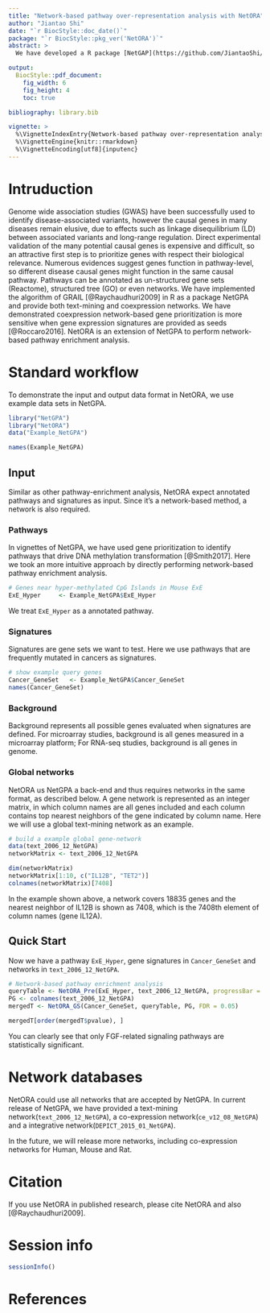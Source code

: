 ```yaml
---
title: "Network-based pathway over-representation analysis with NetORA"
author: "Jiantao Shi"
date: "`r BiocStyle::doc_date()`"
package: "`r BiocStyle::pkg_ver('NetORA')`"
abstract: >
  We have developed a R package [NetGAP](https://github.com/JiantaoShi/NetGPA) for network-based gene prioritization using text-mining and coexpression networks. NetORA is an extension of this package to perform network-based pathway enrichment analysis.

output:
  BiocStyle::pdf_document:
    fig_width: 6 
    fig_height: 4
    toc: true

bibliography: library.bib

vignette: >
  %\VignetteIndexEntry{Network-based pathway over-representation analysis with NetORA}
  %\VignetteEngine{knitr::rmarkdown}
  %\VignetteEncoding[utf8]{inputenc}
---
```


# Intruduction
Genome wide association studies (GWAS) have been successfully used to identify disease-associated variants, however the causal genes in many diseases remain elusive, due to effects such as linkage disequilibrium (LD) between associated variants and long-range regulation. Direct experimental validation of the many potential causal genes is expensive and difficult, so an attractive first step is to prioritize genes with respect their biological relevance. Numerous evidences suggest genes function in pathway-level, so different disease causal genes might function in the same causal pathway. Pathways can be annotated as un-structured gene sets (Reactome), structured tree (GO) or even networks. We have implemented the algorithm of GRAIL [@Raychaudhuri2009] in R as a package NetGPA and provide both text-mining and coexpression networks. We have demonstrated coexpression network-based gene prioritization is more sensitive when gene expression signatures are provided as seeds [@Roccaro2016]. NetORA is an extension of NetGPA to perform network-based pathway enrichment analysis.

# Standard workflow
To demonstrate the input and output data format in NetORA, we use example data sets in NetGPA.

```r

library("NetGPA")
library("NetORA")
data("Example_NetGPA")

names(Example_NetGPA)

```

## Input

Similar as other pathway-enrichment analysis, NetORA expect annotated pathways and signatures as input. Since it's a network-based method, a network is also required.

### Pathways

In vignettes of NetGPA, we have used gene prioritization to identify pathways that drive DNA methylation transformation [@Smith2017]. Here we took an more intuitive approach by directly performing network-based pathway enrichment analysis.

```r

# Genes near hyper-methylated CpG Islands in Mouse ExE
ExE_Hyper     <- Example_NetGPA$ExE_Hyper

```

We treat `ExE_Hyper` as a annotated pathway.

### Signatures
Signatures are gene sets we want to test. Here we use pathways that are frequently mutated in cancers as signatures.

```r

# show example query genes
Cancer_GeneSet   <- Example_NetGPA$Cancer_GeneSet
names(Cancer_GeneSet)

```

### Background

Background represents all possible genes evaluated when signatures are defined. For microarray studies, background is all genes measured in a microarray platform; For RNA-seq studies, background is all genes in genome.

### Global networks
NetORA us NetGPA a back-end and thus requires networks in the same format, as described below. A gene network is represented as an integer matrix, in which column names are all genes included and each column contains top nearest neighbors of the gene indicated by column name. Here we will use a global text-mining network as an example. 

```r

# build a example global gene-network
data(text_2006_12_NetGPA)
networkMatrix <- text_2006_12_NetGPA

dim(networkMatrix)
networkMatrix[1:10, c("IL12B", "TET2")]
colnames(networkMatrix)[7408]

```

In the example shown above, a network covers 18835 genes and the nearest neighbor of IL12B is shown as 7408, which is the 7408th element of column names (gene IL12A). 

## Quick Start
Now we have a pathway `ExE_Hyper`, gene signatures in `Cancer_GeneSet` and networks in `text_2006_12_NetGPA`.

```r

# Network-based pathway enrichment analysis
queryTable <- NetORA_Pre(ExE_Hyper, text_2006_12_NetGPA, progressBar = FALSE)
PG <- colnames(text_2006_12_NetGPA)
mergedT <- NetORA_GS(Cancer_GeneSet, queryTable, PG, FDR = 0.05)

mergedT[order(mergedT$pvalue), ]

```
You can clearly see that only FGF-related signaling pathways are statistically significant.

# Network databases
NetORA could use all networks that are accepted by NetGPA. In current release of NetGPA, we have provided a text-mining network(`text_2006_12_NetGPA`), a co-expression network(`ce_v12_08_NetGPA`) and a integrative network(`DEPICT_2015_01_NetGPA`).

In the future, we will release more networks, including co-expression networks for Human, Mouse and Rat. 

# Citation
If you use NetORA in published research, please cite NetORA and also [@Raychaudhuri2009].

# Session info

```r
sessionInfo()
```

# References
